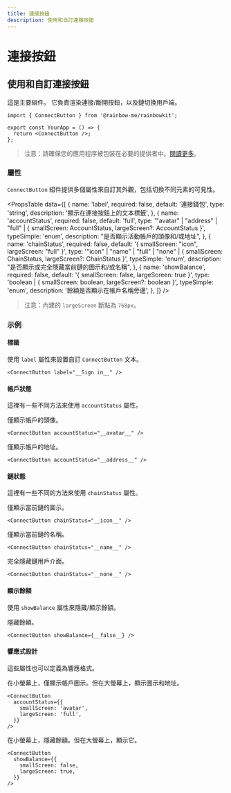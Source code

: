 ```yaml
---
title: 連接按鈕
description: 使用和自訂連接按鈕
---
```


# 連接按鈕

## 使用和自訂連接按鈕

這是主要組件。 它負責渲染連接/斷開按鈕，以及鏈切換用戶端。

```tsx
import { ConnectButton } from '@rainbow-me/rainbowkit';

export const YourApp = () => {
  return <ConnectButton />;
};
```

> 注意：請確保您的應用程序被包裝在必要的提供者中。[閱讀更多](/docs/installation#wrap-providers)。

### 屬性

`ConnectButton` 組件提供多個屬性來自訂其外觀，包括切換不同元素的可見性。

<PropsTable
  data={[
    {
      name: 'label',
      required: false,
      default: '連接錢包',
      type: 'string',
      description: '顯示在連接按鈕上的文本標籤',
    },
    {
      name: 'accountStatus',
      required: false,
      default: 'full',
      type: '"avatar" | "address" | "full" | { smallScreen: AccountStatus, largeScreen?: AccountStatus }',
      typeSimple: 'enum',
      description:
        "是否顯示活動帳戶的頭像和/或地址",
    },
    {
      name: 'chainStatus',
      required: false,
      default: '{ smallScreen: "icon", largeScreen: "full" }',
      type: '"icon" | "name" | "full" | "none" | { smallScreen: ChainStatus, largeScreen?: ChainStatus }',
      typeSimple: 'enum',
      description:
        "是否顯示或完全隱藏當前鏈的圖示和/或名稱",
    },
    {
      name: 'showBalance',
      required: false,
      default: '{ smallScreen: false, largeScreen: true }',
      type: 'boolean | { smallScreen: boolean, largeScreen?: boolean }',
      typeSimple: 'enum',
      description:
        '餘額是否顯示在帳戶名稱旁邊',
    },
  ]}
/>

> 注意：內建的 `largeScreen` 斷點為 `768px`。

### 示例

#### 標籤

使用 `label` 屬性來設置自訂 `ConnectButton` 文本。

```tsx
<ConnectButton label="__Sign in__" />
```

#### 帳戶狀態

這裡有一些不同方法來使用 `accountStatus` 屬性。

僅顯示帳戶的頭像。

```tsx
<ConnectButton accountStatus="__avatar__" />
```

僅顯示帳戶的地址。

```tsx
<ConnectButton accountStatus="__address__" />
```

#### 鏈狀態

這裡有一些不同的方法來使用 `chainStatus` 屬性。

僅顯示當前鏈的圖示。

```tsx
<ConnectButton chainStatus="__icon__" />
```

僅顯示當前鏈的名稱。

```tsx
<ConnectButton chainStatus="__name__" />
```

完全隱藏鏈用戶介面。

```tsx
<ConnectButton chainStatus="__none__" />
```

#### 顯示餘額

使用 `showBalance` 屬性來隱藏/顯示餘額。

隱藏餘額。

```tsx
<ConnectButton showBalance={__false__} />
```

#### 響應式設計

這些屬性也可以定義為響應格式。

在小螢幕上，僅顯示帳戶圖示。但在大螢幕上，顯示圖示和地址。

```tsx
<ConnectButton
  accountStatus={{
    smallScreen: 'avatar',
    largeScreen: 'full',
  }}
/>
```

在小螢幕上，隱藏餘額。但在大螢幕上，顯示它。

```tsx
<ConnectButton
  showBalance={{
    smallScreen: false,
    largeScreen: true,
  }}
/>
```
